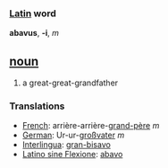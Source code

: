 === [[Latin]] word ===
'''abavus''', '''-i''', ''m''

== [[noun]] ==
#a great-great-grandfather

=== Translations ===
*[[French]]: arrière-arrière-[[grand-père]] ''m''
*[[German]]: Ur-ur-[[großvater]] ''m''
*[[Interlingua]]: [[gran-bisavo]]
*[[Latino sine Flexione]]: [[abavo]]